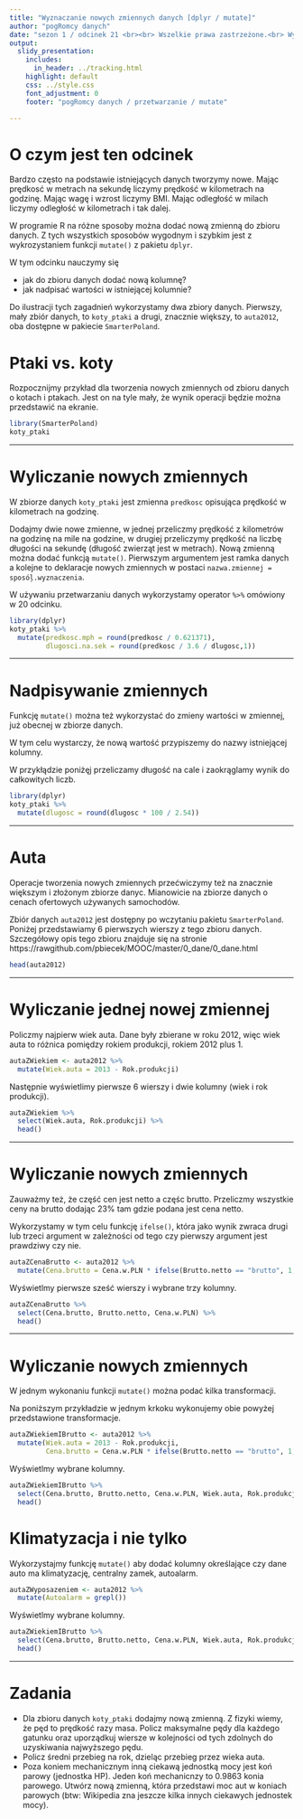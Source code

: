 ```yaml
---
title: "Wyznaczanie nowych zmiennych danych [dplyr / mutate]"
author: "pogRomcy danych"
date: "sezon 1 / odcinek 21 <br><br> Wszelkie prawa zastrzeżone.<br> Wykorzystanie możliwe wyłącznie za zgodą autora.  <br><br><br><br>Naciśnij `A` by zamienić slajdy na ciągły tekst. <br> Naciśnij `T` by wyświetlić spis treści."
output:
  slidy_presentation:
    includes:
      in_header: ../tracking.html
    highlight: default
    css: ../style.css
    font_adjustment: 0
    footer: "pogRomcy danych / przetwarzanie / mutate"

---
```


# O czym jest ten odcinek

Bardzo często na podstawie istniejących danych tworzymy nowe.
Mając prędkosć w metrach na sekundę liczymy prędkość w kilometrach na godzinę. Mając wagę i wzrost liczymy BMI. Mając odległość w milach liczymy odległość w kilometrach i tak dalej.

W programie R na różne sposoby można dodać nową zmienną do zbioru danych. Z tych wszystkich sposobów wygodnym i szybkim jest z wykrozystaniem funkcji `mutate()` z pakietu `dplyr`.

W tym odcinku nauczymy się

- jak do zbioru danych dodać nową kolumnę?
- jak nadpisać wartości w istniejącej kolumnie?

Do ilustracji tych zagadnień wykorzystamy dwa zbiory danych. Pierwszy, mały zbiór danych, to `koty_ptaki` a drugi, 
znacznie większy, to `auta2012`, oba dostępne w pakiecie `SmarterPoland`.

# Ptaki vs. koty

Rozpocznijmy przykład dla tworzenia nowych zmiennych od zbioru danych o kotach i ptakach. Jest on na tyle mały, że wynik operacji będzie można przedstawić na ekranie.

```r
library(SmarterPoland)
koty_ptaki
```

---

# Wyliczanie nowych zmiennych

W zbiorze danych `koty_ptaki` jest zmienna `predkosc` opisująca prędkość w kilometrach na godzinę.

Dodajmy dwie nowe zmienne, w jednej przeliczmy prędkość z kilometrów na godzinę na mile na godzine, w drugiej przeliczymy prędkość na liczbę długości na sekundę (długość zwierząt jest w metrach). Nową zmienną można dodać funkcją `mutate()`. Pierwszym argumentem jest ramka danych a kolejne to deklaracje nowych zmiennych w postaci `nazwa.zmiennej = sposóļ.wyznaczenia`. 

W używaniu przetwarzaniu danych wykorzystamy operator `%>%` omówiony w 20 odcinku. 

```r
library(dplyr)
koty_ptaki %>%
  mutate(predkosc.mph = round(predkosc / 0.621371),
         dlugosci.na.sek = round(predkosc / 3.6 / dlugosc,1))
```

---

# Nadpisywanie zmiennych

Funkcję `mutate()` można też wykorzystać do zmieny wartości w zmiennej, już obecnej w zbiorze danych. 

W tym celu wystarczy, że nową wartość przypiszemy do nazwy istniejącej kolumny.

W przykłądzie poniżęj przeliczamy długość na cale i zaokrąglamy wynik do całkowitych liczb.

```r
library(dplyr)
koty_ptaki %>%
  mutate(dlugosc = round(dlugosc * 100 / 2.54))
```

---

# Auta

Operacje tworzenia nowych zmiennych przećwiczymy też na znacznie większym i złożonym zbiorze danyc. Mianowicie na zbiorze danych o cenach ofertowych używanych samochodów.

Zbiór danych `auta2012` jest dostępny po wczytaniu pakietu `SmarterPoland`. Poniżej przedstawiamy 6 pierwszych wierszy z tego zbioru danych. Szczegółowy opis tego zbioru znajduje się na stronie https://rawgithub.com/pbiecek/MOOC/master/0_dane/0_dane.html

```r
head(auta2012)
```

---

# Wyliczanie jednej nowej zmiennej

Policzmy najpierw wiek auta. Dane były zbierane w roku 2012, więc wiek auta to różnica pomiędzy rokiem produkcji, rokiem 2012 plus 1.

```r
autaZWiekiem <- auta2012 %>%
  mutate(Wiek.auta = 2013 - Rok.produkcji)
```

Następnie wyświetlimy pierwsze 6 wierszy i dwie kolumny (wiek i rok produkcji).

```r
autaZWiekiem %>% 
  select(Wiek.auta, Rok.produkcji) %>%
  head()
```

---

# Wyliczanie nowych zmiennych

Zauważmy też, że część cen jest netto a częśc brutto. Przeliczmy wszystkie ceny na brutto dodając 23\% tam gdzie podana jest cena netto.

Wykorzystamy w tym celu funkcję `ifelse()`, która jako wynik zwraca drugi lub trzeci argument w zależności od tego czy pierwszy argument jest prawdziwy czy nie.

```r
autaZCenaBrutto <- auta2012 %>%
  mutate(Cena.brutto = Cena.w.PLN * ifelse(Brutto.netto == "brutto", 1, 1.23))
```

Wyświetlmy pierwsze sześć wierszy i wybrane trzy kolumny.

```r
autaZCenaBrutto %>% 
  select(Cena.brutto, Brutto.netto, Cena.w.PLN) %>%
  head()
```


---

# Wyliczanie nowych zmiennych

W jednym wykonaniu funkcji `mutate()` można podać kilka transformacji. 

Na poniższym przykładzie w jednym krkoku wykonujemy obie powyżej przedstawione transformacje.

```r
autaZWiekiemIBrutto <- auta2012 %>%
  mutate(Wiek.auta = 2013 - Rok.produkcji,
         Cena.brutto = Cena.w.PLN * ifelse(Brutto.netto == "brutto", 1, 1.23))
```

Wyświetlmy wybrane kolumny.

```r
autaZWiekiemIBrutto %>% 
  select(Cena.brutto, Brutto.netto, Cena.w.PLN, Wiek.auta, Rok.produkcji) %>%
  head()
```


# Klimatyzacja i nie tylko

Wykorzystajmy funkcję `mutate()` aby dodać kolumny określające czy dane auto ma klimatyzację, centralny zamek, autoalarm.



```r
autaZWyposazeniem <- auta2012 %>%
  mutate(Autoalarm = grepl())
```

Wyświetlmy wybrane kolumny.

```r
autaZWiekiemIBrutto %>% 
  select(Cena.brutto, Brutto.netto, Cena.w.PLN, Wiek.auta, Rok.produkcji) %>%
  head()
```

---

# Zadania

* Dla zbioru danych `koty_ptaki` dodajmy nową zmienną. Z fizyki wiemy, że pęd to prędkość razy masa. Policz maksymalne pędy dla każdego gatunku oraz uporządkuj wiersze w kolejności od tych zdolnych do uzyskiwania najwyższego pędu.
* Policz średni przebieg na rok, dzieląc przebieg przez wieka auta.
* Poza koniem mechanicznym inną ciekawą jednostką mocy jest koń parowy (jednostka HP). Jeden koń mechanicnzy to 0.9863 konia parowego. Utwórz nową zmienną, która przedstawi moc aut w koniach parowych (btw: Wikipedia zna jeszcze kilka innych ciekawych jednostek mocy).

